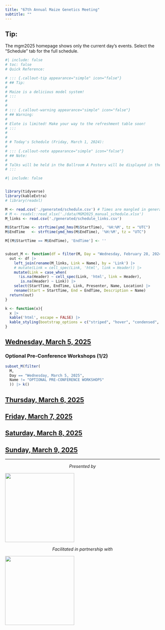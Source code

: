 ```yaml
---
title: "67th Annual Maize Genetics Meeting"
subtitle: ""
---
```


::: {.callout-tip appearance="simple" icon="false"}
## Tip:

The mgm2025 homepage shows only the current day's events. Select the "Schedule" tab for the full schedule.
:::

```r
#| include: false
# toc: false
# Quick Reference: 

# ::: {.callout-tip appearance="simple" icon="false"}
# ## Tip:
# 
# Maize is a delicious model system!
# :::
# 
# 
# ::: {.callout-warning appearance="simple" icon="false"}
# ## Warning:
# 
# Elote is limited! Make your way to the refreshment table soon! 
# :::
# 
# 
# # Today's Schedule (Friday, March 1, 2024):
# 
# ::: {.callout-note appearance="simple" icon="false"}
# ## Note:
# 
# Talks will be held in the Ballroom A Posters will be displayed in the Ballroom B&C
# :::
```

```r
#| include: false


library(tidyverse)
library(kableExtra)
# library(readxl)

M <- read.csv('./generated/schedule.csv') # Times are mangled in generated
# M <- readxl::read_xlsx('./data/MGM2025_manual_schedule.xlsx')
M_links <- read.csv('./generated/schedule_links.csv')

M$StartTime <- strftime(ymd_hms(M$StartTime), '%H:%M', tz = "UTC")
M$EndTime   <- strftime(ymd_hms(M$EndTime), '%H:%M', tz = "UTC")

M[(M$StartTime == M$EndTime), 'EndTime'] <- ''


subset_M <- function(df = filter(M, Day = "Wednesday, February 28, 2024")){
  out <- df |>
    left_join(rename(M_links, Link = Name), by = 'Link') |> 
    # mutate(Link = cell_spec(Link, 'html', link = Header)) |>
    mutate(Link = case_when(
      !is.na(Header) ~ cell_spec(Link, 'html', link = Header),
       is.na(Header) ~ Link)) |>
    select(StartTime, EndTime, Link, Presenter, Name, Location) |>
    rename(Start = StartTime, End = EndTime, Description = Name)
  return(out)
}

k <- function(x){
  x |> 
  kable('html', escape = FALSE) |>
  kable_styling(bootstrap_options = c("striped", "hover", "condensed", "responsive"))
}
```


## [Wednesday, March 5, 2025](./program_schedule.html#wednesday-march-5-2025) 

### Optional Pre-Conference Workshops (1/2)

```r
subset_M(filter(
  M, 
  Day == "Wednesday, March 5, 2025", 
  Name != "OPTIONAL PRE-CONFERENCE WORKSHOPS"
  )) |> k()
```

## [Thursday, March 6, 2025](./program_schedule.html#thursday-march-6-2025)  

<!-- ### Optional Pre-Conference Workshops (2/2) -->

<!-- ```{r echo=FALSE} -->
<!-- subset_M(filter( -->
<!--   M,  -->
<!--   Day ==  "Thursday, March 6, 2025",  -->
<!--   Name != "OPTIONAL PRE-CONFERENCE WORKSHOPS" -->
<!--   )) |> k() -->
<!-- ``` -->


<!-- ### Session 1 – Welcome / Keynote / Gene Regulation -->

<!-- **Sherry Flint-Garcia** -->

<!-- ```{r echo=FALSE} -->
<!-- subset_M(filter( -->
<!--   M,  -->
<!--   Day ==  "Thursday, March 6, 2025",  -->
<!--   lubridate::hm(StartTime) >= lubridate::hm("19:00") -->
<!--   )) |> k() -->
<!-- ``` -->



## [Friday, March 7, 2025](./program_schedule.html#friday-march-7-2025)   


<!-- ```{r echo=FALSE} -->
<!-- subset_M(filter( -->
<!--   M,  -->
<!--   Day ==  "Friday, March 7, 2025",  -->
<!--   lubridate::hm(StartTime) < lubridate::hm("8:15") -->
<!--   )) |> k() -->

<!-- ``` -->


<!-- ### Session 2 – Modeling Corn -->

<!-- **Hank Bass** -->

<!-- ```{r echo=FALSE} -->
<!-- subset_M(filter( -->
<!--   M,  -->
<!--   Day ==  "Friday, March 7, 2025",  -->
<!--   lubridate::hm(StartTime) >= lubridate::hm("8:15"), -->
<!--   lubridate::hm(StartTime) < lubridate::hm("10:45") -->
<!--   )) |> k() -->
<!-- ``` -->


<!-- ### Session 3 – Education, Community, & Outreach -->

<!-- **Brandi Sigmon** -->

<!-- ```{r echo=FALSE} -->
<!-- subset_M(filter( -->
<!--   M,  -->
<!--   Day ==  "Friday, March 7, 2025",  -->
<!--   lubridate::hm(StartTime) >= lubridate::hm("10:45"), -->
<!--   lubridate::hm(StartTime) < lubridate::hm("12:15") -->
<!--   )) |> k() -->
<!-- ``` -->

<!-- ### Lunch and Poster Session -->

<!-- ```{r echo=FALSE} -->
<!-- subset_M(filter( -->
<!--   M,  -->
<!--   Day ==  "Friday, March 7, 2025",  -->
<!--   lubridate::hm(StartTime) >= lubridate::hm("12:15"), -->
<!--   lubridate::hm(StartTime) < lubridate::hm("16:40") -->
<!--   )) |> k() -->
<!-- ``` -->

<!-- ### Session 4 – Maize Under Stress -->

<!-- **Melissa Draves** -->

<!-- ```{r echo=FALSE} -->
<!-- subset_M(filter( -->
<!--   M,  -->
<!--   Day ==  "Friday, March 7, 2025",  -->
<!--   lubridate::hm(StartTime) >= lubridate::hm("16:40"), -->
<!--   lubridate::hm(StartTime) < lubridate::hm("19:00") -->
<!--   )) |> k() -->
<!-- ``` -->



<!-- ### Session 5 – Awards -->

<!-- **Andrea Eveland** -->

<!-- ```{r echo=FALSE} -->
<!-- subset_M(filter( -->
<!--   M,  -->
<!--   Day ==  "Friday, March 7, 2025",  -->
<!--   lubridate::hm(StartTime) >= lubridate::hm("19:00") -->
<!--   )) |> k() -->
<!-- ``` -->



## [Saturday, March 8, 2025](./program_schedule.html#saturday-march-8-2025)


<!-- ```{r echo=FALSE} -->
<!-- subset_M(filter( -->
<!--   M,  -->
<!--   Day ==  "Saturday, March 8, 2025",  -->
<!--   lubridate::hm(StartTime) < lubridate::hm("8:15") -->
<!--   )) |> k() -->
<!-- ``` -->


<!-- ### Session 6 – Roots & Nutrient Uptake / Keynote -->

<!-- **Rubén Rellán Álvarez** -->

<!-- ```{r echo=FALSE} -->
<!-- subset_M(filter( -->
<!--   M,  -->
<!--   Day ==  "Saturday, March 8, 2025",  -->
<!--   lubridate::hm(StartTime) >= lubridate::hm("8:15"), -->
<!--   lubridate::hm(StartTime) < lubridate::hm("10:30") -->
<!--   )) |> k() -->
<!-- ``` -->


<!-- ### Session 7 – Keynote / Cell Division & Meristems -->

<!-- **Sarah Jensen** -->

<!-- ```{r echo=FALSE} -->
<!-- subset_M(filter( -->
<!--   M,  -->
<!--   Day ==  "Saturday, March 8, 2025",  -->
<!--   lubridate::hm(StartTime) >= lubridate::hm("10:30"), -->
<!--   lubridate::hm(StartTime) < lubridate::hm("12:30") -->
<!--   )) |> k() -->
<!-- ``` -->


<!-- ### Lunch, Poster Session, & Community Session -->

<!-- ```{r echo=FALSE} -->
<!-- subset_M(filter( -->
<!--   M,  -->
<!--   Day ==  "Saturday, March 8, 2025",  -->
<!--   lubridate::hm(StartTime) >= lubridate::hm("12:30"), -->
<!--   lubridate::hm(StartTime) < lubridate::hm("19:00") -->
<!--   )) |> k() -->
<!-- ``` -->


<!-- ### Session 8 – Reproduction / Keynote -->

<!-- **Cinta Romay** -->

<!-- ```{r echo=FALSE} -->
<!-- subset_M(filter( -->
<!--   M,  -->
<!--   Day ==  "Saturday, March 8, 2025",  -->
<!--   lubridate::hm(StartTime) >= lubridate::hm("19:00") -->
<!--   )) |> k() -->
<!-- ``` -->

## [Sunday, March 9, 2025](./program_schedule.html#sunday-march-9-2025)

<!-- ```{r echo=FALSE} -->
<!-- subset_M(filter( -->
<!--   M,  -->
<!--   Day ==  "Sunday, March 9, 2025",  -->
<!--   lubridate::hm(StartTime) < lubridate::hm("8:00") -->
<!--   )) |> k() -->

<!-- ``` -->


<!-- ### Session 9 – Epigenetics -->

<!-- **Katie Murphy** -->

<!-- ```{r echo=FALSE} -->
<!-- subset_M(filter( -->
<!--   M,  -->
<!--   Day ==  "Sunday, March 9, 2025",  -->
<!--   lubridate::hm(StartTime) >= lubridate::hm("8:25"), -->
<!--   lubridate::hm(StartTime) < lubridate::hm("10:20") -->
<!--   )) |> k() -->
<!-- ``` -->

<!-- ### Session 10 - Building a Stronger Maize Plant -->

<!-- **Frank Hochholdinger** -->

<!-- ```{r echo=FALSE} -->
<!-- subset_M(filter( -->
<!--   M,  -->
<!--   Day ==  "Sunday, March 9, 2025",  -->
<!--   lubridate::hm(StartTime) >= lubridate::hm("10:20"), -->
<!--   lubridate::hm(StartTime) < lubridate::hm("12:00") -->
<!--   )) |> k() -->
<!-- ``` -->


<!-- ### Optional Post-Conference Workshop -->

<!-- ```{r echo=FALSE} -->
<!-- subset_M(filter( -->
<!--   M,  -->
<!--   Day ==  "Sunday, March 9, 2025",  -->
<!--   Name != "OPTIONAL POST-CONFERENCE EVENT", -->
<!--   lubridate::hm(StartTime) > lubridate::hm("12:00") -->
<!--   )) |> k() -->
<!-- ``` -->










------------------------------------------------------------------------

::: {style="text-align: center"}
*Presented by*
:::

![](data/assets/000_Cover_Draft1_MCG_logo.png){fig-align="center" width="225"}

::: {style="text-align: center"}
*Facilitated in partnership with*
:::

![](data/assets/000_Cover_Draft1_ConferenceDirect.png){fig-align="center" width="225"}


